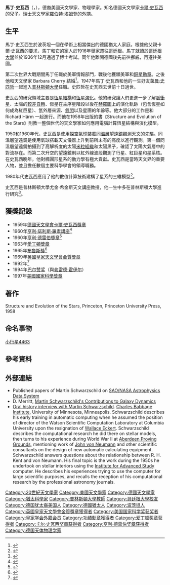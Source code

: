 {{Infobox Scientist
|name              = 馬丁·史瓦西<br />Martin Schwarzschild
|box_width         =
|image             =
|caption           = 馬丁·史瓦西 (1912-1997)
|birth_date        = {{birth date|1912|05|31}}
|birth_place       = {{flag|German Empire}}[[波茨坦|波茨坦]]
|death_date        = {{death date and age|1997|4|10|1912|05|31}}
|death_place       = {{USA}}[[賓夕法尼亞州|賓夕法尼亞州]][[蘭霍恩|蘭霍恩]]
|nationality       = {{GER}}<br>{{USA}}
|field             = [[物理學|物理學]]<br>[[天文學|天文學]]
|work_institutions = [[普林斯頓大學|普林斯頓大學]]
|alma_mater        = [[哥廷根大學|哥廷根大學]]<ref>[http://www.uni-sw.gwdg.de/ Institut für Astrophysik Göttingen] {{webarchive|url=https://web.archive.org/web/20100611084241/http://www.uni-sw.gwdg.de/ |date=2010-06-11 }}</ref>
|doctoral_advisor  = 
|doctoral_students = 
|known_for         = [[恆星結構|恆星結構]]<br>[[恆星演化|恆星演化]]
|influences        = 
|influenced        = 
|prizes            = [[亨利·諾利斯·羅素講座|亨利·諾利斯·羅素講座]]<br>[[布魯斯獎|布魯斯獎]]<br>[[英國皇家天文學會金質獎章|英國皇家天文學會金質獎章]]<br>[[美國國家科學獎章|美國國家科學獎章]]<br>[[皇家學會|皇家學會]]會員<ref name="frs">{{cite journal|title=Martin Schwarzschild. 31 May 1912 — 10 April 1997: Elected For.Mem.R.S. 1996|journal=Biographical Memoirs of Fellows of the Royal Society|date=1999-11-01|doi=10.1098/rsbm.1999.0031|url=http://rsbm.royalsocietypublishing.org/content/45/469|language=en|volume=45|pages=469–484|issn=0080-4606|accessdate=2018-04-02|author=L. Mestel}}</ref>
|religion          = 
|footnotes         = 
|signature         =
}}

'''馬丁·史瓦西'''（{{lang-de|'''Martin Schwarzschild'''}}，{{bd|1912年|5月31日|1997年|4月10日|catIdx=S}}），德裔美國天文學家、物理學家。知名德國天文學家[[卡爾·史瓦西|卡爾·史瓦西]]的兒子。瑞士天文學家[[羅伯特·埃姆登|羅伯特·埃姆登]]的外甥。

==生平==
馬丁·史瓦西生於波茨坦一個在學術上相當傑出的德國猶太人家庭。根據他父親卡爾·史瓦西的要求，馬丁和它的家人於1916年舉家遷往[[哥廷根|哥廷根]]。馬丁就讀於[[哥廷根大學|哥廷根大學]]並於1936年12月通過了博士考試。同年他離開德國後先前往挪威，再遷往美國。

第二次世界大戰期間馬丁任職於美軍情報部門，戰後他獲頒美軍{{link-en|功績勳章 (美國)|Legion of Merit|功績勳章}}和[[銅星勳章|銅星勳章]]。之後他和天文學家 Barbara Cherry 結婚<ref name="PASP">{{cite web
    |title=Martin Schwarzschild (1912-1997)
    |publisher=Astronomical Society of Pacific
    |author=Virginia Trimble
    |url=http://articles.adsabs.harvard.edu/cgi-bin/nph-iarticle_query?1997PASP..109.1289T&data_type=PDF_HIGH&whole_paper=YES&type=PRINTER&filetype=.pdf|date=December  1997}}</ref>。1947年馬丁·史瓦西和他的一生好友[[萊曼·史匹哲|萊曼·史匹哲]]一起進入[[普林斯頓大學|普林斯頓大學]]任職。史匹哲在史瓦西去世前十日過世。

史瓦西的研究領域主要是[[恆星結構|恆星結構]]和[[恆星演化|恆星演化]]。他的研究讓人們更進一步了解[[脈衝星|脈衝星]]、太陽的[[較差自轉|較差自轉]]、恆星在主序星階段以後在[[赫羅圖|赫羅圖]]上的演化軌跡（包含恆星如何成為紅巨星）、氫外層來源、[[氦閃|氦閃]]以及星團的年齡等。他大部分的工作是和 Richard Härm 一起進行。而他在1958年出版的書《Structure and Evolution of the Stars》則教一整個世代的天文學家如何應用電腦計算恆星結構與演化模型。

1950和1960年代，史瓦西是使用探空氣球裝載[[同溫層望遠鏡|同溫層望遠鏡]]觀測天文的先驅。同溫層望遠鏡是使用氣球搭載天文儀器上升到前所未有的高度以進行觀測。第一個同溫層望遠鏡拍攝到了高解析度的太陽[[米粒組織|米粒組織]]和太陽黑子，確認了太陽大氣層中的對流存在。而第二次升空的望遠鏡則以紅外線波段觀測了行星、紅巨星和星系核。在史瓦西晚年，他對橢圓形星系的動力學有極大貢獻。史瓦西是當時天文界的重要人物，並且擔任數個主要科學學會的領導職務。

1980年代史瓦西應用了他的數值計算技術建構了星系的三維模型<ref name="NATURE">{{cite journal|url=http://www.nature.com/articles/41230|pages=430–430|title=Martin Schwarzschild (1912-97)|journal=Nature|volume=388|issue=6641|issn=1476-4687|date=1997/07|language=En|accessdate=2018-04-02|doi=10.1038/41230|author=Jeremiah P. Ostriker}}</ref>。
 
史瓦西是普林斯頓大學尤金·希金斯天文講座教授，他一生中多在普林斯頓大學進行研究<ref name="NYTIMES">{{cite web
    |title=Martin Schwarzschild, 84, Innovative Astronomer
    |publisher=The New York Times
    |author=DAVID M. HERSZENHORN
    |year= 1997
    |month= April 12,
    |url=http://www.nytimes.com/1997/04/12/us/martin-schwarzschild-84-innovative-astronomer.html
    |accessdate=2010-07-24}}</ref>。

==獲獎記錄==
*1959年[[德國天文學會|德國天文學會]][[卡爾·史瓦西獎章|卡爾·史瓦西獎章]]
*1960年[[亨利·諾利斯·羅素講座|亨利·諾利斯·羅素講座]]<ref name=AAS>{{cite web|title=Grants, Prizes and Awards|url=http://aas.org/grants/awards.php#russell|publisher=American Astronomical Society|accessdate=24 February 2011|deadurl=yes|archiveurl=https://web.archive.org/web/20101222143439/http://www.aas.org/grants/awards.php#russell|archivedate=2010-12-22}}</ref>
*1960年[[亨利·德雷伯獎章|亨利·德雷伯獎章]]<ref name=Draper>{{cite web|title=Henry Draper Medal|url=http://www.nasonline.org/site/PageServer?pagename=AWARDS_draper|publisher=National Academy of Sciences|accessdate=24 February 2011|deadurl=yes|archiveurl=https://web.archive.org/web/20120722010759/http://nas.nasonline.org/site/PageServer?pagename=AWARDS_draper|archivedate=2012-07-22}}</ref>
*1963年[[愛丁頓獎章|愛丁頓獎章]]
*1965年[[布魯斯獎|布魯斯獎]]<ref>{{cite web|title=Past Winners of the Catherine Wolfe Bruce Gold Medal|url=http://astrosociety.org/membership/awards/pastbruce.html|publisher=Astronomical Society of the Pacific|accessdate=24 February 2011|archive-url=https://web.archive.org/web/20110721092933/http://astrosociety.org/membership/awards/pastbruce.html|archive-date=2011-07-21|dead-url=yes}}</ref>
*1969年[[英國皇家天文學會金質獎章|英國皇家天文學會金質獎章]]
*1992年{{link-en|布勞威爾獎 (美國天文學會)|Brouwer Award (Division on Dynamical Astronomy)|布勞威爾獎}}<ref>{{cite web|title=Winners of the Gold Medal of the Royal Astronomical Society|url=http://www.ras.org.uk/awards-and-grants/awards/268|publisher=Royal Astronomical Society|accessdate=24 February 2011|deadurl=yes|archiveurl=https://web.archive.org/web/20110525064844/http://www.ras.org.uk/awards-and-grants/awards/268|archivedate=2011-05-25}}</ref>
*1994年[[巴尔赞奖|巴尔赞奖]]（與[[弗雷德·霍伊尔|弗雷德·霍伊尔]]）
*1997年[[美國國家科學獎章|美國國家科學獎章]]

==著作==
Structure and Evolution of the Stars, Princeton, Princeton University Press, 1958

==命名事物==
[[小行星4463|小行星4463]]

==參考資料==
<references />

==外部連結==
*Published papers of Martin Schwarzschild on [http://adsabs.harvard.edu/cgi-bin/basic_connect?qsearch=Martin+Schwarzschild&version=1 SAO/NASA Astrophysics Data System]
*D. Merritt, [[:arxiv:astro-ph/9906250|Martin Schwarzschild's Contributions to Galaxy Dynamics]]
*[https://web.archive.org/web/20020812091414/http://www.cbi.umn.edu/oh/display.phtml?id=72 Oral history interview with Martin Schwarzschild].  [[查爾斯·巴貝奇研究所|Charles Babbage Institute]], University of Minnesota, Minneapolis.  Schwarzschild describes his early training in automatic computing when he assumed the position of director of the Watson Scientific Computation Laboratory at Columbia University upon the resignation of [[华莱士·约翰·埃克特|Wallace Eckert]]. Schwarzschild describes the computational research he did there on stellar models, then turns to his experience during World War II at [[阿伯丁试验场|Aberdeen Proving Grounds]], mentioning work of [[约翰·冯·诺伊曼|John von Neumann]] and other scientific consultants on the design of new automatic calculating equipment. Schwarzschild answers questions about the relationship between R. H. Kent and von Neumann. His final topic is the work during the 1950s he undertook on stellar interiors using the [[普林斯頓高等研究院|Institute for Advanced Study]] computer. He describes his experiences trying to use the computer for large scientific purposes, and recalls the reception of his computational research by the professional astronomy journals. 

{{美国天文学会会长}}
{{爱丁顿奖章获得者}}
{{Winners of the National Medal of Science|physical}}
{{亨利·德雷伯奖章获得者}}
{{卡尔·史瓦西奖章获得者}}
{{英国皇家天文学会金质奖章获得者}}
{{布鲁斯奖获得者}}

{{Authority control}}
{{DEFAULTSORT:Schwarzschild, Martin}}
[[Category:20世紀天文學家|Category:20世紀天文學家]]
[[Category:美國天文學家|Category:美國天文學家]]
[[Category:德國天文學家|Category:德國天文學家]]
[[Category:猶太科學家|Category:猶太科學家]]
[[Category:普林斯頓大學教師|Category:普林斯頓大學教師]]
[[Category:哥廷根大學校友|Category:哥廷根大學校友]]
[[Category:德国犹太裔美国人|Category:德国犹太裔美国人]]
[[Category:德國猶太人|Category:德國猶太人]]
[[Category:波茨坦人|Category:波茨坦人]]
[[Category:英國皇家天文學會金質獎章獲得者|Category:英國皇家天文學會金質獎章獲得者]]
[[Category:美国国家科学奖获奖者|Category:美国国家科学奖获奖者]]
[[Category:皇家学会外籍会员|Category:皇家学会外籍会员]]
[[Category:功績勳章獲得者|Category:功績勳章獲得者]]
[[Category:爱丁顿奖章获得者|Category:爱丁顿奖章获得者]]
[[Category:卡尔·史瓦西奖章获得者|Category:卡尔·史瓦西奖章获得者]]
[[Category:亨利·德雷伯奖章获得者|Category:亨利·德雷伯奖章获得者]]
[[Category:德国天体物理学家|Category:德国天体物理学家]]